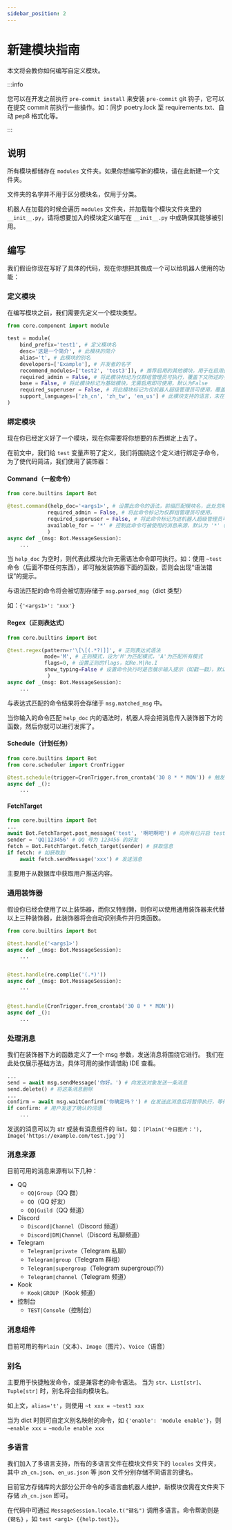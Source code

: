 ```yaml
---
sidebar_position: 2
---
```


# 新建模块指南

本文将会教你如何编写自定义模块。

:::info

您可以在开发之前执行 `pre-commit install` 来安装 `pre-commit` git 钩子，它可以在提交 commit 前执行一些操作。如：同步 poetry.lock 至 requirements.txt、自动 pep8 格式化等。

:::

## 说明

所有模块都储存在 `modules` 文件夹。如果你想编写新的模块，请在此新建一个文件夹。

文件夹的名字并不用于区分模块名，仅用于分类。

机器人在加载的时候会遍历 `modules` 文件夹，并加载每个模块文件夹里的 `__init__.py`，请将想要加入的模块定义编写在 `__init__.py` 中或确保其能够被引用。

## 编写

我们假设你现在写好了具体的代码，现在你想把其做成一个可以给机器人使用的功能：

### 定义模块

在编写模块之前，我们需要先定义一个模块类型。

```py
from core.component import module

test = module(
    bind_prefix='test1', # 定义模块名
    desc='这是一个简介', # 此模块的简介
    alias='t', # 此模块的别名
    developers=['Example'], # 开发者的名字
    recommend_modules=['test2', 'test3']), # 推荐启用的其他模块，用于在启用此模块时进行一并提示
    required_admin = False, # 将此模块标记为仅群组管理员可执行，覆盖下文所述的子命令设定，默认为False
    base = False, # 将此模块标记为基础模块，无需启用即可使用，默认为False
    required_superuser = False, # 将此模块标记为仅机器人超级管理员可使用，覆盖下文所述的子命令设定，默认为False
    support_languages=['zh_cn', 'zh_tw', 'en_us'] # 此模块支持的语言，未在列表内的语言在启用模块时会出现提醒
)
```

### 绑定模块

现在你已经定义好了一个模块，现在你需要将你想要的东西绑定上去了。

在前文中，我们给 `test` 变量声明了定义，我们将围绕这个定义进行绑定子命令，为了使代码简洁，我们使用了装饰器：

#### Command（一般命令）

```py
from core.builtins import Bot

@test.command(help_doc='<args1>', # 设置此命令的语法，前缀匹配模块名，此处忽略。可为 list 或 tuple 来经手多条命令。可为空。
             required_admin = False, # 将此命令标记为仅群组管理员可使用。
             required_superuser = False, # 将此命令标记为进机器人超级管理员可使用。
             available_for = '*' # 控制此命令可被使用的消息来源，默认为 '*'（所有）
             )
async def _(msg: Bot.MessageSession):
    ...
```

当 `help_doc` 为空时，则代表此模块允许无需语法命令即可执行。如：使用 `~test` 命令（后面不带任何东西），即可触发装饰器下面的函数，否则会出现“语法错误”的提示。

与语法匹配的命令将会被切割存储于 `msg.parsed_msg`（dict 类型）

如：`{'<args1>': 'xxx'}`

#### Regex（正则表达式）

```py
from core.builtins import Bot

@test.regex(pattern=r'\[\[(.*?)]]', # 正则表达式语法
            mode='M', # 正则模式，设为'M'为匹配模式，'A'为匹配所有模式
            flags=0, # 设置正则的flags，如Re.M|Re.I
            show_typing=False # 设置命令执行时是否展示输入提示（如戳一戳），默认为True
             )
async def _(msg: Bot.MessageSession):
    ...
```

与表达式匹配的命令结果将会存储于 `msg.matched_msg` 中。

当你输入的命令匹配 `help_doc` 内的语法时，机器人将会把消息传入装饰器下方的函数，然后你就可以进行发挥了。

#### Schedule（计划任务）

```py
from core.builtins import Bot
from core.scheduler import CronTrigger

@test.schedule(trigger=CronTrigger.from_crontab('30 8 * * MON')) # 触发此装饰器的条件
async def _():
    ...
```

#### FetchTarget

```py
from core.builtins import Bot
...
await Bot.FetchTarget.post_message('test', '啊吧啊吧') # 向所有已开启 test 模块的用户推送消息
sender = 'QQ|123456' # QQ 号为 123456 的好友
fetch = Bot.FetchTarget.fetch_target(sender) # 获取信息
if fetch: # 如获取到
    await fetch.sendMessage('xxx') # 发送消息
```

主要用于从数据库中获取用户推送内容。

### 通用装饰器

假设你已经会使用了以上装饰器，而你又特别懒，则你可以使用通用装饰器来代替以上三种装饰器，此装饰器将会自动识别条件并归类函数。

```py
from core.builtins import Bot

@test.handle('<args1>')
async def _(msg: Bot.MessageSession):
    ...


@test.handle(re.complie('(.*)'))
async def _(msg: Bot.MessageSession):
    ...


@test.handle(CronTrigger.from_crontab('30 8 * * MON'))
async def _():
    ...
```

### 处理消息

我们在装饰器下方的函数定义了一个 msg 参数，发送消息将围绕它进行。 我们在此处仅展示基础方法，具体可用的操作请借助 IDE 查看。

```py
...
send = await msg.sendMessage('你好。') # 向发送对象发送一条消息
send.delete() # 将这条消息删除
...
confirm = await msg.waitConfirm('你确定吗？') # 在发送此消息后将暂停执行，等待用户的下一条消息
if confirm: # 用户发送了确认的词语
    ...
```

发送的消息可以为 str 或装有消息组件的 list，如：`[Plain('今日图片：'), Image('https://example.com/test.jpg')]`

### 消息来源

目前可用的消息来源有以下几种：

-   QQ
    -   `QQ|Group`（QQ 群）
    -   `QQ`（QQ 好友）
    -   `QQ|Guild`（QQ 频道）
-   Discord
    -   `Discord|Channel`（Discord 频道）
    -   `Discord|DM|Channel`（Discord 私聊频道）
-   Telegram
    -   `Telegram|private`（Telegram 私聊）
    -   `Telegram|group`（Telegram 群组）
    -   `Telegram|supergroup`（Telegram supergroup(?)）
    -   `Telegram|channel`（Telegram 频道）
-   Kook
    -   `Kook|GROUP`（Kook 频道）
-   控制台
    -   `TEST|Console`（控制台）

### 消息组件

目前可用的有`Plain`（文本）、`Image`（图片）、`Voice`（语音）

### 别名

主要用于快捷触发命令，或是兼容老的命令语法。 当为 `str`、`List[str]`、`Tuple[str]` 时，别名将会指向模块名。

如上文，`alias='t'`，则使用 `~t xxx = ~test1 xxx`

当为 dict 时则可自定义别名映射的命令，如 `{'enable': 'module enable'}`，则 `~enable xxx` = `~module enable xxx`

### 多语言

我们加入了多语言支持，所有的多语言文件在模块文件夹下的 `locales` 文件夹，其中 `zh_cn.json`、`en_us.json` 等 json 文件分别存储不同语言的键名。

目前官方存储库的大部分公开命令的多语言由机器人维护，新模块仅需在文件夹下存储 `zh_cn.json` 即可。

在代码中可通过 `MessageSession.locale.t("键名")` 调用多语言。命令帮助则是 `{键名}` ，如 `test <arg1> {{help.test}}`。
